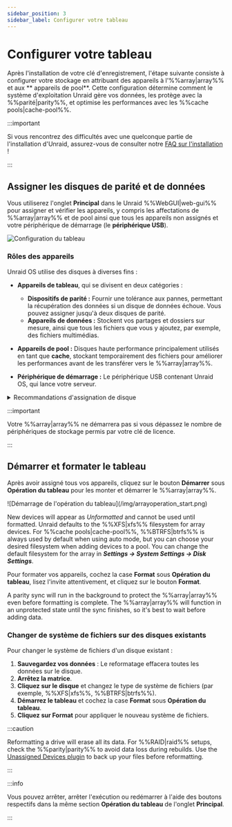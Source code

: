 ```yaml
---
sidebar_position: 3
sidebar_label: Configurer votre tableau
---
```


# Configurer votre tableau

Après l'installation de votre clé d'enregistrement, l'étape suivante consiste à configurer votre stockage en attribuant des appareils à l'%%array|array%% et aux \*\* appareils de pool\*\*. Cette configuration détermine comment le système d'exploitation Unraid gère vos données, les protège avec la %%parité|parity%%, et optimise les performances avec les %%cache pools|cache-pool%%.

:::important

Si vous rencontrez des difficultés avec une quelconque partie de l'installation d'Unraid, assurez-vous de consulter notre [FAQ sur l'installation](../../troubleshooting/faq.mdx#installation) !

:::

## Assigner les disques de parité et de données

Vous utiliserez l'onglet **Principal** dans le Unraid %%WebGUI|web-gui%% pour assigner et vérifier les appareils, y compris les affectations de %%array|array%% et de pool ainsi que tous les appareils non assignés et votre périphérique de démarrage (le **périphérique USB**).

![Configuration du tableau](/img/configuringarray1.png)

### Rôles des appareils

Unraid OS utilise des disques à diverses fins :

- **Appareils de tableau**, qui se divisent en deux catégories :
  - **Dispositifs de parité :**
    Fournir une tolérance aux pannes, permettant la récupération des données si un disque de données échoue. Vous pouvez assigner jusqu'à deux disques de parité.
  - **Appareils de données :** Stockent vos partages et dossiers sur mesure, ainsi que tous les fichiers que vous y ajoutez, par exemple, des fichiers multimédias.

- **Appareils de pool :** Disques haute performance principalement utilisés en tant que **cache**, stockant temporairement des fichiers pour améliorer les performances avant de les transférer vers le %%array|array%%.

- **Périphérique de démarrage :** Le périphérique USB contenant Unraid OS, qui lance votre serveur.

<details>
  <summary>Recommandations d'assignation de disque</summary>

  Ces recommandations d'attribution de disque sont conçues pour optimiser votre Unraid %%array|array%%, améliorant ainsi les performances, la protection des données et l'expansibilité future. En les suivant, vous pouvez maximiser efficacement vos appareils de stockage et éviter les problèmes courants de configuration.

  1. **Select the largest %%parity device|parity-drives%%:**
     Always choose the largest available storage device as your %%parity device|parity-drives%%(s). When expanding your %%array|array%%, data disks must be equal to or smaller than your %%parity device|parity-drives%%(s). You should purchase the largest **HDD** for your initial %%parity device|parity-drives%% to avoid future limitations. For dual %%parity disks|parity-drives%%, each parity disk must be greater than or equal to the largest data disk.

  2. **Utilisez des HDD pour le %%array|array%% et des disques SSD/NVMe pour les pools:**
     Pour une performance optimale, utilisez des **HDDs** comme appareils de stockage principaux dans le %%array|array%% pour le stockage général et la protection de %%parity|parity%%. Attribuez des disques **SSD** ou **NVMe** à un %%cache pool|cache-pool%% ou pool dédié pour améliorer les opérations de lecture et écriture à haute vitesse. Cette configuration améliore la performance globale en profitant des forces de chaque type de disque.

  3. **Protect cached data with a %%multi-device pool|multi-device-pool%%:**
     To safeguard cached data, assign more than one device to the %%cache pool|cache-pool%%. A single device does not offer protection from data loss. %%Cache pools|cache-pool%% can be expanded on demand.

  :::warning
  Le support SSD est expérimental dans le %%array|array%%. Certains SSD peuvent ne pas bien fonctionner en raison des variations dans l'implémentation de %%TRIM/Discard|trim-discard%%, ce qui pourrait entraîner des résultats indésirables. Cela ne s'applique pas aux %%cache pools|cache-pool%%. [En savoir plus sur les options de système de fichiers ici](../../using-unraid-to/manage-storage/file-systems.mdx).
  :::

  :::note
  Les pools à base de SSD sont optimaux pour les applications et les machines virtuelles, profitant de la performance des SSD pour des interactions plus rapides. [En savoir plus sur l'exécution d'applications ici](../../using-unraid-to/run-docker-containers/overview.mdx).
  :::
</details>

:::important

Votre %%array|array%% ne démarrera pas si vous dépassez le nombre de périphériques de stockage permis par votre clé de licence.

:::

## Démarrer et formater le tableau

Après avoir assigné tous vos appareils, cliquez sur le bouton **Démarrer** sous **Opération du tableau** pour les monter et démarrer le %%array|array%%.

<div style={{ margin: 'auto', maxWidth: '500px'}}>
  ![Démarrage de l'opération du tableau](/img/arrayoperation_start.png)
</div>

New devices will appear as *Unformatted* and cannot be used until formatted. Unraid defaults to the %%XFS|xfs%% filesystem for array devices. For %%cache pools|cache-pool%%, %%BTRFS|btrfs%% is always used by default when using auto mode, but you can choose your desired filesystem when adding devices to a pool. You can change the default filesystem for the array in ***Settings → System Settings → Disk Settings***.

Pour formater vos appareils, cochez la case **Format** sous **Opération du tableau**, lisez l'invite attentivement, et cliquez sur le bouton **Format**.

A parity sync will run in the background to protect the %%array|array%% even before formatting is complete. The %%array|array%% will function in an unprotected state until the sync finishes, so it's best to wait before adding data.

### Changer de système de fichiers sur des disques existants

Pour changer le système de fichiers d'un disque existant :

1. **Sauvegardez vos données** : Le reformatage effacera toutes les données sur le disque.
2. **Arrêtez la matrice**.
3. **Cliquez sur le disque** et changez le type de système de fichiers (par exemple, %%XFS|xfs%%, %%BTRFS|btrfs%%).
4. **Démarrez le tableau** et cochez la case **Format** sous **Opération du tableau**.
5. **Cliquez sur Format** pour appliquer le nouveau système de fichiers.

:::caution

Reformatting a drive will erase all its data. For %%RAID|raid%% setups, check the %%parity|parity%% to avoid data loss during rebuilds. Use the [Unassigned Devices plugin](https://unraid.net/community/apps?q=unassigned+devices#r:~:text=don%27t%20be%20carefull!!!-,Unassigned%20Devices,-dlandon) to back up your files before reformatting.

:::

:::info

Vous pouvez arrêter, arrêter l'exécution ou redémarrer à l'aide des boutons respectifs dans la même section **Opération du tableau** de l'onglet **Principal**.

:::

